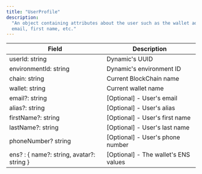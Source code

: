 ```yaml
---
title: "UserProfile"
description:
  "An object containing attributes about the user such as the wallet address,
  email, first name, etc."
---
```


| Field                                       | Description                            |
| ------------------------------------------- | -------------------------------------- |
| userId: string                              | Dynamic's UUID                         |
| environmentId: string                       | Dynamic's environment ID               |
| chain: string                               | Current BlockChain name                |
| wallet: string                              | Current wallet name                    |
| email?: string                              | \[Optional\] - User's email            |
| alias?: string                              | \[Optional\] - User's alias            |
| firstName?: string                          | \[Optional\] - User's first name       |
| lastName?: string                           | \[Optional\] - User's last name        |
| phoneNumber? string                         | \[Optional\] - User's phone number     |
| ens? : \{ name?: string, avatar?: string \} | \[Optional\] - The wallet's ENS values |
